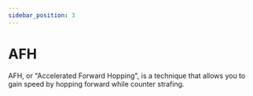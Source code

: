 ```yaml
---
sidebar_position: 3
---
```


# AFH
AFH, or "Accelerated Forward Hopping", is a technique that allows you to gain speed by hopping forward while counter
strafing.